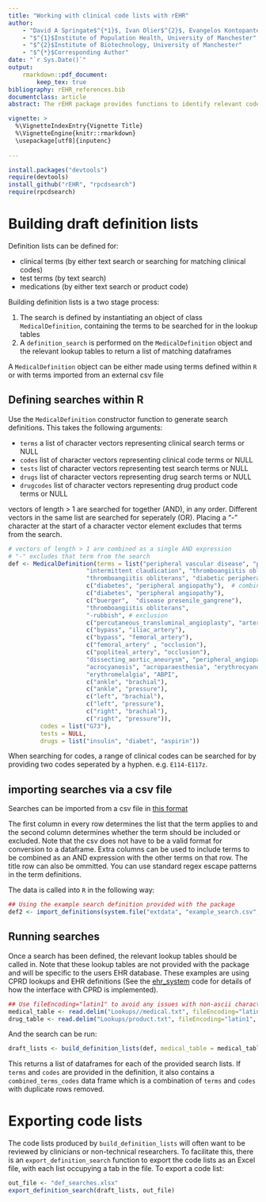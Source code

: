 ```yaml
---
title: "Working with clinical code lists with rEHR"
author: 
    - "David A Springate$^{*1}$, Ivan Olier$^{2}$, Evangelos Kontopantelis$^{1}$"
    - "$^{1}$Institute of Population Health, University of Manchester"
    - "$^{2}$Institute of Biotechnology, University of Manchester"
    - "$^{*}$Corresponding Author"
date: "`r Sys.Date()`"
output: 
    rmarkdown::pdf_document:
        keep_tex: true
bibliography: rEHR_references.bib
documentclass: article
abstract: The rEHR package provides functions to identify relevant code lists and to automate the construction of clinical code lists.  

vignette: >
  %\VignetteIndexEntry{Vignette Title}
  %\VignetteEngine{knitr::rmarkdown}
  \usepackage[utf8]{inputenc}
  
---
```


```r
install.packages("devtools")
require(devtools)
install_github("rEHR", "rpcdsearch")
require(rpcdsearch)
```

# Building draft definition lists

Definition lists can be defined for:

- clinical terms (by either text search or searching for matching clinical codes)
- test terms (by text search)
- medications (by either text search or product code)


Building definition lists is a two stage process:

1. The search is defined by instantiating an object of class `MedicalDefinition`, containing the terms to be searched for in the lookup tables
2. A `definition_search` is performed on the `MedicalDefinition` object and the relevant lookup tables to return a list of matching dataframes 

A `MedicalDefinition` object can be either made using terms defined within `R` or with terms imported from an external csv file

## Defining searches within R

Use the `MedicalDefinition` constructor function to generate search definitions. This takes the following arguments:

- `terms` a list of character vectors representing clinical search terms  or NULL 
- `codes` list of character vectors representing clinical code terms or NULL
- `tests` list of character vectors representing test search terms or NULL
- `drugs` list of character vectors representing drug search terms or NULL
- `drugcodes` list of character vectors representing drug product code terms or NULL

vectors of length > 1 are searched for together (AND), in any order.  Different vectors in the same list are searched for seperately (OR). Placing a "-" character at the start of a character vector element excludes that terms from the search. 

```r
# vectors of length > 1 are combined as a single AND expression
# "-" excludes that term from the search
def <- MedicalDefinition(terms = list("peripheral vascular disease", "peripheral gangrene", "-wrong answer",
                      "intermittent claudication", "thromboangiitis obliterans",
                      "thromboangiitis obliterans", "diabetic peripheral angiopathy",
                      c("diabetes", "peripheral angiopathy"),  # combined as a single AND expression
                      c("diabetes", "peripheral angiopathy"),
                      c("buerger",  "disease presenile_gangrene"),
                      "thromboangiitis obliterans",
                      "-rubbish", # exclusion
                      c("percutaneous_transluminal_angioplasty", "artery"),
                      c("bypass", "iliac_artery"),
                      c("bypass", "femoral_artery"),
                      c("femoral_artery" , "occlusion"),
                      c("popliteal_artery", "occlusion"),
                      "dissecting_aortic_aneurysm", "peripheral_angiopathic_disease",
                      "acrocyanosis", "acroparaesthesia", "erythrocyanosis",
                      "erythromelalgia", "ABPI",
                      c("ankle", "brachial"),
                      c("ankle", "pressure"),
                      c("left", "brachial"),
                      c("left", "pressure"),
                      c("right", "brachial"),
                      c("right", "pressure")),
         codes = list("G73"),
         tests = NULL,
         drugs = list("insulin", "diabet", "aspirin"))
```

When searching for codes, a range of clinical codes can be searched for by providing two codes seperated by a hyphen. e.g. `E114-E117z`. 

## importing searches via a csv file

Searches can be imported from a csv file in [this format](https://github.com/rOpenHealth/rpcdsearch/blob/master/inst/extdata/example_search.csv)

The first column in every row determines the list that the term applies to and the second column determines whether the term should be included or excluded. Note that the csv does not have to be a valid format for conversion to a dataframe.  Extra columns can be used to include terms to be combined as an AND expression with the other terms on that row.  The title row can also be ommitted. You can use standard regex escape patterns in the term definitions.

The data is called into `R` in the following way:

```r
## Using the example search definition provided with the package
def2 <- import_definitions(system.file("extdata", "example_search.csv", package = "rpcdsearch"))
```

## Running searches

Once a search has been defined, the relevant lookup tables should be called in.  Note that these lookup tables are not provided with the package and will be specific to the users EHR database.  These examples are using CPRD lookups and EHR definitions (See the [ehr_system](https://github.com/rOpenHealth/rpcdsearch/blob/master/R/ehr_system.R) code for details of how the interface with CPRD is implemented).

```r
## Use fileEncoding="latin1" to avoid any issues with non-ascii characters
medical_table <- read.delim("Lookups//medical.txt", fileEncoding="latin1", stringsAsFactors = FALSE)
drug_table <- read.delim("Lookups/product.txt", fileEncoding="latin1", stringsAsFactors = FALSE)
```

And the search can be run:

```r
draft_lists <- build_definition_lists(def, medical_table = medical_table,drug_table = drug_table)
```

This returns a list of dataframes for each of the provided search lists.  If `terms` and `codes` are provided in the definition, it also contains a `combined_terms_codes` data frame which is a combination of `terms` and `codes` with duplicate rows removed.

# Exporting code lists

The code lists produced by `build_definition_lists` will often want to be reviewed by clinicians or non-technical researchers.  To facilitate this, there is an `export_definition_search` function to export the code lists as an Excel file, with each list occupying a tab in the file.  To export a code list:

```r
out_file <- "def_searches.xlsx"
export_definition_search(draft_lists, out_file)
```